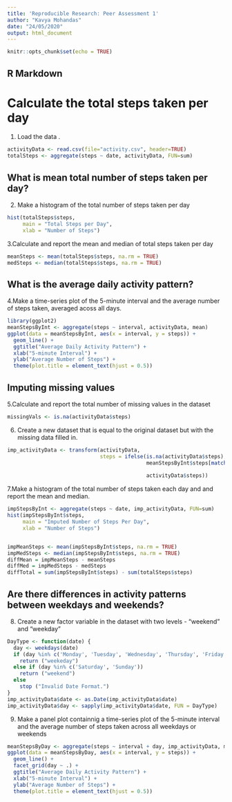 ```yaml
---
title: 'Reproducible Research: Peer Assessment 1'
author: "Kavya Mohandas"
date: "24/05/2020"
output: html_document
---
```


```r
knitr::opts_chunk$set(echo = TRUE)
```

## R Markdown

# Calculate the total steps taken per day
1. Load the data . 
```r
activityData <- read.csv(file="activity.csv", header=TRUE)
totalSteps <- aggregate(steps ~ date, activityData, FUN=sum)
```



## What is mean total number of steps taken per day?
2. Make a histogram of the total number of steps taken per day
```r
hist(totalSteps$steps,
     main = "Total Steps per Day",
     xlab = "Number of Steps")
```

3.Calculate and report the mean and median of total steps taken per day
```r
meanSteps <- mean(totalSteps$steps, na.rm = TRUE)
medSteps <- median(totalSteps$steps, na.rm = TRUE)
```

## What is the average daily activity pattern?

4.Make a time-series plot of the 5-minute interval and the average number of
steps taken, averaged acoss all days.
```r
library(ggplot2)
meanStepsByInt <- aggregate(steps ~ interval, activityData, mean)
ggplot(data = meanStepsByInt, aes(x = interval, y = steps)) +
  geom_line() +
  ggtitle("Average Daily Activity Pattern") +
  xlab("5-minute Interval") +
  ylab("Average Number of Steps") +
  theme(plot.title = element_text(hjust = 0.5))
```


## Imputing missing values

5.Calculate and report the total number of missing values in the dataset
```r
missingVals <- is.na(activityData$steps)
```


6. Create a new dataset that is equal to the original dataset but with the missing data filled in.
```r
imp_activityData <- transform(activityData,
                              steps = ifelse(is.na(activityData$steps),
                                             meanStepsByInt$steps[match(activityData$interval, 
                                                                        meanStepsByInt$interval)],
                                             activityData$steps))

```

7.Make a histogram of the total number of steps taken each day and and report the mean and median.
```r
impStepsByInt <- aggregate(steps ~ date, imp_activityData, FUN=sum)
hist(impStepsByInt$steps,
     main = "Imputed Number of Steps Per Day",
     xlab = "Number of Steps")


impMeanSteps <- mean(impStepsByInt$steps, na.rm = TRUE)
impMedSteps <- median(impStepsByInt$steps, na.rm = TRUE)
diffMean = impMeanSteps - meanSteps
diffMed = impMedSteps - medSteps
diffTotal = sum(impStepsByInt$steps) - sum(totalSteps$steps)
```

## Are there differences in activity patterns between weekdays and weekends?

8. Create a new factor variable in the dataset with two levels - "weekend" and "weekday"
```r
DayType <- function(date) {
  day <- weekdays(date)
  if (day %in% c('Monday', 'Tuesday', 'Wednesday', 'Thursday', 'Friday'))
    return ("weekeday")
  else if (day %in% c('Saturday', 'Sunday'))
    return ("weekend")
  else
    stop ("Invalid Date Format.")
}
imp_activityData$date <- as.Date(imp_activityData$date)
imp_activityData$day <- sapply(imp_activityData$date, FUN = DayType)
```

9. Make a panel plot containnig a time-series plot of the 5-minute interval and the average number of steps taken across all weekdays or weekends
```r
meanStepsByDay <- aggregate(steps ~ interval + day, imp_activityData, mean)
ggplot(data = meanStepsByDay, aes(x = interval, y = steps)) + 
  geom_line() +
  facet_grid(day ~ .) +
  ggtitle("Average Daily Activity Pattern") +
  xlab("5-minute Interval") +
  ylab("Average Number of Steps") +
  theme(plot.title = element_text(hjust = 0.5))
```






